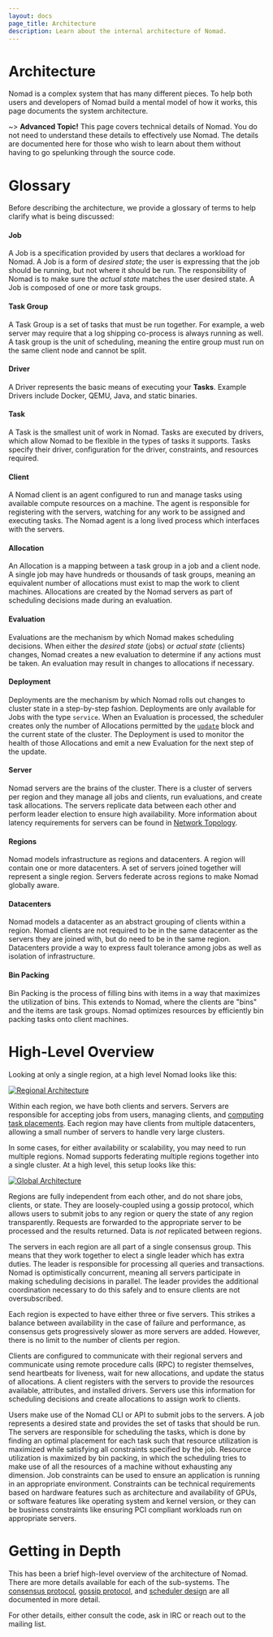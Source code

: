 ```yaml
---
layout: docs
page_title: Architecture
description: Learn about the internal architecture of Nomad.
---
```


# Architecture

Nomad is a complex system that has many different pieces. To help both users and developers of Nomad
build a mental model of how it works, this page documents the system architecture.

~> **Advanced Topic!** This page covers technical details
of Nomad. You do not need to understand these details to
effectively use Nomad. The details are documented here for
those who wish to learn about them without having to go
spelunking through the source code.

# Glossary

Before describing the architecture, we provide a glossary of terms to help
clarify what is being discussed:

#### Job

A Job is a specification provided by users that declares a workload for
Nomad. A Job is a form of _desired state_; the user is expressing that the
job should be running, but not where it should be run. The responsibility of
Nomad is to make sure the _actual state_ matches the user desired state. A
Job is composed of one or more task groups.

#### Task Group

A Task Group is a set of tasks that must be run together. For example, a web
server may require that a log shipping co-process is always running as well. A
task group is the unit of scheduling, meaning the entire group must run on the
same client node and cannot be split.

#### Driver

A Driver represents the basic means of executing your **Tasks**.  Example
Drivers include Docker, QEMU, Java, and static binaries.

#### Task

A Task is the smallest unit of work in Nomad. Tasks are executed by drivers,
which allow Nomad to be flexible in the types of tasks it supports. Tasks
specify their driver, configuration for the driver, constraints, and resources
required.

#### Client

A Nomad client is an agent configured to run and manage tasks using available
compute resources on a machine. The agent is responsible for registering with
the servers, watching for any work to be assigned and executing tasks. The
Nomad agent is a long lived process which interfaces with the servers.

#### Allocation

An Allocation is a mapping between a task group in a job and a client node. A
single job may have hundreds or thousands of task groups, meaning an
equivalent number of allocations must exist to map the work to client
machines. Allocations are created by the Nomad servers as part of scheduling
decisions made during an evaluation.

#### Evaluation

Evaluations are the mechanism by which Nomad makes scheduling decisions.  When
either the _desired state_ (jobs) or _actual state_ (clients) changes, Nomad
creates a new evaluation to determine if any actions must be taken. An
evaluation may result in changes to allocations if necessary.

#### Deployment

Deployments are the mechanism by which Nomad rolls out changes to cluster state
in a step-by-step fashion. Deployments are only available for Jobs with the type
`service`. When an Evaluation is processed, the scheduler creates only the
number of Allocations permitted by the [`update`][] block and the current state
of the cluster. The Deployment is used to monitor the health of those
Allocations and emit a new Evaluation for the next step of the update.

#### Server

Nomad servers are the brains of the cluster. There is a cluster of servers per
region and they manage all jobs and clients, run evaluations, and create task
allocations.  The servers replicate data between each other and perform leader
election to ensure high availability. More information about latency
requirements for servers can be found in [Network
Topology](/nomad/docs/install/production/requirements#network-topology).

#### Regions

Nomad models infrastructure as regions and datacenters. A region will contain
one or more datacenters. A set of servers joined together will represent a
single region. Servers federate across regions to make Nomad globally aware.

#### Datacenters

Nomad models a datacenter as an abstract grouping of clients within a
region. Nomad clients are not required to be in the same datacenter as the
servers they are joined with, but do need to be in the same
region. Datacenters provide a way to express fault tolerance among jobs as
well as isolation of infrastructure.

#### Bin Packing

Bin Packing is the process of filling bins with items in a way that maximizes
the utilization of bins. This extends to Nomad, where the clients are "bins"
and the items are task groups. Nomad optimizes resources by efficiently bin
packing tasks onto client machines.

# High-Level Overview

Looking at only a single region, at a high level Nomad looks like this:

[![Regional Architecture](https://nomadproject.io/img/nomad-architecture-region.png)](https://nomadproject.io/img/nomad-architecture-region.png)

Within each region, we have both clients and servers. Servers are responsible for
accepting jobs from users, managing clients, and [computing task placements](/nomad/docs/concepts/scheduling/scheduling).
Each region may have clients from multiple datacenters, allowing a small number of servers
to handle very large clusters.

In some cases, for either availability or scalability, you may need to run multiple
regions. Nomad supports federating multiple regions together into a single cluster.
At a high level, this setup looks like this:

[![Global Architecture](https://nomadproject.io/img/nomad-architecture-global.png)](https://nomadproject.io/img/nomad-architecture-global.png)

Regions are fully independent from each other, and do not share jobs, clients, or
state. They are loosely-coupled using a gossip protocol, which allows users to
submit jobs to any region or query the state of any region transparently. Requests
are forwarded to the appropriate server to be processed and the results returned.
Data is _not_ replicated between regions.

The servers in each region are all part of a single consensus group. This means
that they work together to elect a single leader which has extra duties. The leader
is responsible for processing all queries and transactions. Nomad is optimistically
concurrent, meaning all servers participate in making scheduling decisions in parallel.
The leader provides the additional coordination necessary to do this safely and
to ensure clients are not oversubscribed.

Each region is expected to have either three or five servers. This strikes a balance
between availability in the case of failure and performance, as consensus gets
progressively slower as more servers are added. However, there is no limit to the number
of clients per region.

Clients are configured to communicate with their regional servers and communicate
using remote procedure calls (RPC) to register themselves, send heartbeats for liveness,
wait for new allocations, and update the status of allocations. A client registers
with the servers to provide the resources available, attributes, and installed drivers.
Servers use this information for scheduling decisions and create allocations to assign
work to clients.

Users make use of the Nomad CLI or API to submit jobs to the servers. A job represents
a desired state and provides the set of tasks that should be run. The servers are
responsible for scheduling the tasks, which is done by finding an optimal placement for
each task such that resource utilization is maximized while satisfying all constraints
specified by the job. Resource utilization is maximized by bin packing, in which
the scheduling tries to make use of all the resources of a machine without
exhausting any dimension. Job constraints can be used to ensure an application is
running in an appropriate environment. Constraints can be technical requirements based
on hardware features such as architecture and availability of GPUs, or software features
like operating system and kernel version, or they can be business constraints like
ensuring PCI compliant workloads run on appropriate servers.

# Getting in Depth

This has been a brief high-level overview of the architecture of Nomad. There
are more details available for each of the sub-systems. The [consensus protocol](/nomad/docs/concepts/consensus),
[gossip protocol](/nomad/docs/concepts/gossip), and [scheduler design](/nomad/docs/concepts/scheduling/scheduling)
are all documented in more detail.

For other details, either consult the code, ask in IRC or reach out to the mailing list.


[`update`]: /nomad/docs/job-specification/update
